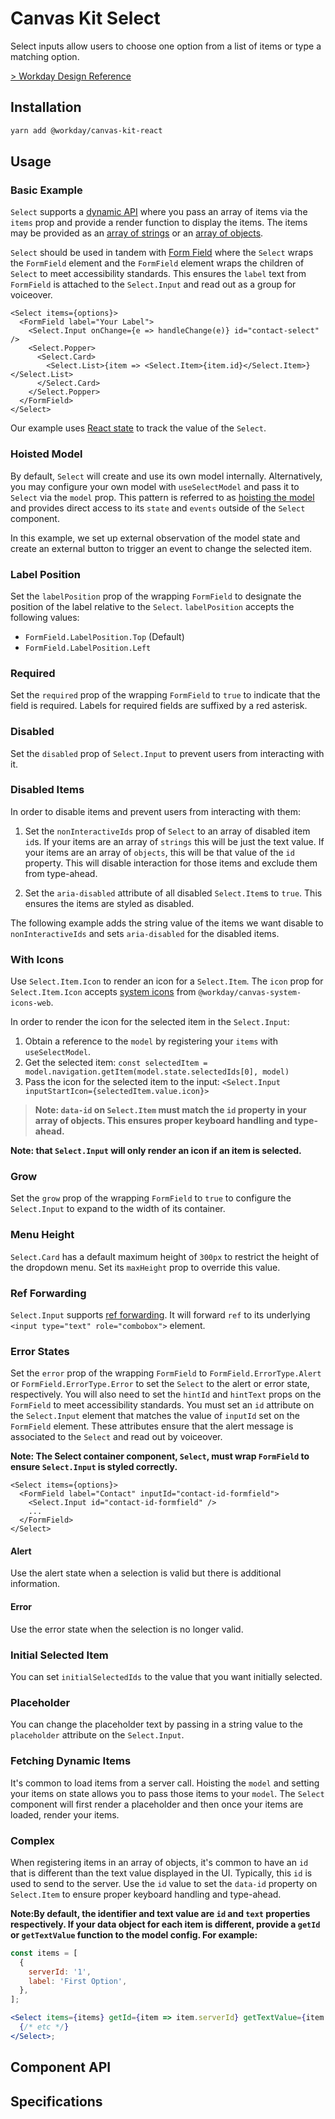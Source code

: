 


<Meta title="Components/Inputs/Select" component={Select} />

# Canvas Kit Select

Select inputs allow users to choose one option from a list of items or type a matching option.

[> Workday Design Reference](https://design.workday.com/components/inputs/select)

## Installation

```sh
yarn add @workday/canvas-kit-react
```

## Usage

### Basic Example

`Select` supports a
[dynamic API](/getting-started/for-developers/resources/collection-api/#dynamic-items) where you
pass an array of items via the `items` prop and provide a render function to display the items. The
items may be provided as an
[array of strings](/getting-started/for-developers/resources/collection-api/#array-of-strings) or an
[array of objects](/getting-started/for-developers/resources/collection-api/#array-of-objects).

`Select` should be used in tandem with [Form Field](/components/inputs/form-field/) where the
`Select` wraps the `FormField` element and the `FormField` element wraps the children of `Select` to
meet accessibility standards. This ensures the `label` text from `FormField` is attached to the
`Select.Input` and read out as a group for voiceover.

```tsx
<Select items={options}>
  <FormField label="Your Label">
    <Select.Input onChange={e => handleChange(e)} id="contact-select" />
    <Select.Popper>
      <Select.Card>
        <Select.List>{item => <Select.Item>{item.id}</Select.Item>}</Select.List>
      </Select.Card>
    </Select.Popper>
  </FormField>
</Select>
```

<ExampleCodeBlock code={Basic} />

Our example uses [React state](<(https://react.dev/learn/state-a-components-memory)>) to track the
value of the `Select`.

### Hoisted Model

By default, `Select` will create and use its own model internally. Alternatively, you may configure
your own model with `useSelectModel` and pass it to `Select` via the `model` prop. This pattern is
referred to as
[hoisting the model](/getting-started/for-developers/resources/compound-components/#configuring-a-model)
and provides direct access to its `state` and `events` outside of the `Select` component.

In this example, we set up external observation of the model state and create an external button to
trigger an event to change the selected item.

<ExampleCodeBlock code={HoistedModel} />

### Label Position

Set the `labelPosition` prop of the wrapping `FormField` to designate the position of the label
relative to the `Select`. `labelPosition` accepts the following values:

- `FormField.LabelPosition.Top` (Default)
- `FormField.LabelPosition.Left`

<ExampleCodeBlock code={LabelPosition} />

### Required

Set the `required` prop of the wrapping `FormField` to `true` to indicate that the field is
required. Labels for required fields are suffixed by a red asterisk.

<ExampleCodeBlock code={Required} />

### Disabled

Set the `disabled` prop of `Select.Input` to prevent users from interacting with it.

<ExampleCodeBlock code={Disabled} />

### Disabled Items

In order to disable items and prevent users from interacting with them:

1. Set the `nonInteractiveIds` prop of `Select` to an array of disabled item `id`s. If your items
   are an array of `strings` this will be just the text value. If your items are an array of
   `objects`, this will be that value of the `id` property. This will disable interaction for those
   items and exclude them from type-ahead.

2. Set the `aria-disabled` attribute of all disabled `Select.Item`s to `true`. This ensures the
   items are styled as disabled.

The following example adds the string value of the items we want disable to `nonInteractiveIds` and
sets `aria-disabled` for the disabled items.

<ExampleCodeBlock code={DisabledOptions} />

### With Icons

Use `Select.Item.Icon` to render an icon for a `Select.Item`. The `icon` prop for `Select.Item.Icon`
accepts [system icons](/assets/system-icons/) from `@workday/canvas-system-icons-web`.

In order to render the icon for the selected item in the `Select.Input`:

1. Obtain a reference to the `model` by registering your `items` with `useSelectModel`.
2. Get the selected item:
   `const selectedItem = model.navigation.getItem(model.state.selectedIds[0], model)`
3. Pass the icon for the selected item to the input:
   `<Select.Input inputStartIcon={selectedItem.value.icon}>`

> **Note: `data-id` on `Select.Item` must match the `id` property in your array of objects. This
> ensures proper keyboard handling and type-ahead.**

<ExampleCodeBlock code={WithIcons} />

**Note: that `Select.Input` will only render an icon if an item is selected.**

### Grow

Set the `grow` prop of the wrapping `FormField` to `true` to configure the `Select.Input` to expand
to the width of its container.

<ExampleCodeBlock code={Grow} />

### Menu Height

`Select.Card` has a default maximum height of `300px` to restrict the height of the dropdown menu.
Set its `maxHeight` prop to override this value.

<ExampleCodeBlock code={MenuHeight} />

### Ref Forwarding

`Select.Input` supports [ref forwarding](https://reactjs.org/docs/forwarding-refs.html). It will
forward `ref` to its underlying `<input type="text" role="combobox">` element.

<ExampleCodeBlock code={RefForwarding} />

### Error States

Set the `error` prop of the wrapping `FormField` to `FormField.ErrorType.Alert` or
`FormField.ErrorType.Error` to set the `Select` to the alert or error state, respectively. You will
also need to set the `hintId` and `hintText` props on the `FormField` to meet accessibility
standards. You must set an `id` attribute on the `Select.Input` element that matches the value of
`inputId` set on the `FormField` element. These attributes ensure that the alert message is
associated to the `Select` and read out by voiceover.

**Note: The Select container component, `Select`, must wrap `FormField` to ensure `Select.Input` is
styled correctly.**

```tsx
<Select items={options}>
  <FormField label="Contact" inputId="contact-id-formfield">
    <Select.Input id="contact-id-formfield" />
    ...
  </FormField>
</Select>
```

#### Alert

Use the alert state when a selection is valid but there is additional information.

<ExampleCodeBlock code={Alert} />

#### Error

Use the error state when the selection is no longer valid.

<ExampleCodeBlock code={Error} />

### Initial Selected Item

You can set `initialSelectedIds` to the value that you want initially selected.

<ExampleCodeBlock code={InitialSelectedItem} />

### Placeholder

You can change the placeholder text by passing in a string value to the `placeholder` attribute on
the `Select.Input`.

<ExampleCodeBlock code={Placeholder} />

### Fetching Dynamic Items

It's common to load items from a server call. Hoisting the `model` and setting your items on state
allows you to pass those items to your `model`. The `Select` component will first render a
placeholder and then once your items are loaded, render your items.

<ExampleCodeBlock code={FetchingDynamicItems} />

### Complex

When registering items in an array of objects, it's common to have an `id` that is different than
the text value displayed in the UI. Typically, this `id` is used to send to the server. Use the `id`
value to set the `data-id` property on `Select.Item` to ensure proper keyboard handling and
type-ahead.

<ExampleCodeBlock code={Complex} />

**Note:By default, the identifier and text value are `id` and `text` properties respectively. If
your data object for each item is different, provide a `getId` or `getTextValue` function to the
model config. For example:**

```jsx
const items = [
  {
    serverId: '1',
    label: 'First Option',
  },
];

<Select items={items} getId={item => item.serverId} getTextValue={item => item.label}>
  {/* etc */}
</Select>;
```

## Component API

<SymbolDoc name="Select" fileName="/react/" />

## Specifications

<Specifications file="Select.spec.ts" name="Select" />
